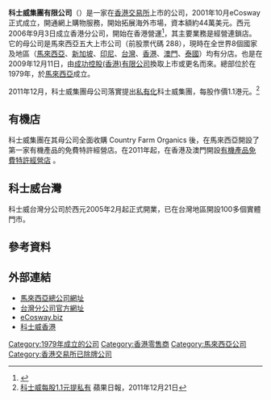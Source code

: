 {{Infobox Company
|company_name=科士威集團有限公司
|company_logo=
|company_type=私人公司（港交所除牌時0288.HK）
|company_slogan=
|foundatio=
|location={{MYS}}
|key_people=
|industry=
|num_employees=
|parent=
|subsid=
|homepage=http://www.cosway.com.my
|net_income=
}}

'''科士威集團有限公司'''（'''{{lang-en|Cosway Corporation Limited}}'''）是一家在[[香港交易所|香港交易所]]上市的公司，2001年10月eCosway正式成立，開通網上購物服務，開始拓展海外市場，資本額約44萬美元。西元2006年9月3日成立香港分公司，開始在香港營運<ref>{{Cite web |url=http://www.ecosinfo.com/hongkong/tw_hk/background_hk.html |title=存档副本 |access-date=2011-09-07 |archive-date=2020-07-21 |archive-url=https://web.archive.org/web/20200721193502/http://www.ecosinfo.com/hongkong/tw_hk/background_hk.html |dead-url=no }}</ref>，其主要業務是經營連鎖店。它的母公司是馬來西亞五大上市公司{{le|成功集團|Berjaya Corporation}}（前股票代碼 288），現時在全世界8個國家及地區（[[馬來西亞|馬來西亞]]、[[新加坡|新加坡]]、[[印尼|印尼]]、[[台灣|台灣]]、[[香港|香港]]、[[澳門|澳門]]、[[泰國|泰國]]）均有分店。也是在2009年12月11日，由[[成功控股(香港)有限公司|成功控股(香港)有限公司]]換取上市或更名而來。總部位於在1979年，於[[馬來西亞|馬來西亞]]成立。

2011年12月，科士威集團母公司落實提出[[私有化|私有化]]科士威集團，每股作價1.1港元。<ref>[http://hk.apple.nextmedia.com/financeestate/art/20111221/15911990 科士威每股1.1元提私有] {{Wayback|url=http://hk.apple.nextmedia.com/financeestate/art/20111221/15911990 |date=20150706053241 }} 蘋果日報，2011年12月21日</ref>

== 有機店 ==
科士威集團在其母公司全面收購 Country Farm Organics 後，在馬來西亞開設了第一家有機產品的免費特許經營店。在2011年起，在香港及澳門開設[http://www.ecosway.com/en_US/aboutus/store_hk.html 有機產品免費特許經營店] {{Wayback|url=http://www.ecosway.com/en_US/aboutus/store_hk.html |date=20200129132630 }}。

== 科士威台灣 ==
科士威台灣分公司於西元2005年2月起正式開業，已在台灣地區開設100多個實體門市。

== 參考資料 ==
{{reflist}}

== 外部連結 ==
* [https://cosway.com.my/ 馬來西亞總公司網址] {{Wayback|url=https://cosway.com.my/ |date=20210126094735 }}
* [http://ecosway.net.tw/ 台灣分公司官方網址] {{Wayback|url=http://ecosway.net.tw/ |date=20170911224245 }}
* [http://www.ecosway.biz eCosway.biz] {{Wayback|url=http://www.ecosway.biz/ |date=20210415160625 }}
* [http://www.ecosway.com.hk/ 科士威香港] {{Wayback|url=http://www.ecosway.com.hk/ |date=20081211065744 }}

[[Category:1979年成立的公司|Category:1979年成立的公司]]
[[Category:香港零售商|Category:香港零售商]]
[[Category:馬來西亞公司|Category:馬來西亞公司]]
[[Category:香港交易所已除牌公司|Category:香港交易所已除牌公司]]